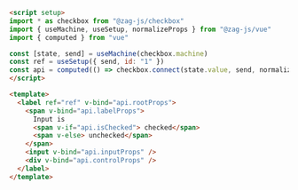 ```md
<script setup>
import * as checkbox from "@zag-js/checkbox"
import { useMachine, useSetup, normalizeProps } from "@zag-js/vue"
import { computed } from "vue"

const [state, send] = useMachine(checkbox.machine)
const ref = useSetup({ send, id: "1" })
const api = computed(() => checkbox.connect(state.value, send, normalizeProps))
</script>

<template>
  <label ref="ref" v-bind="api.rootProps">
    <span v-bind="api.labelProps">
      Input is
      <span v-if="api.isChecked"> checked</span>
      <span v-else> unchecked</span>
    </span>
    <input v-bind="api.inputProps" />
    <div v-bind="api.controlProps" />
  </label>
</template>
```
